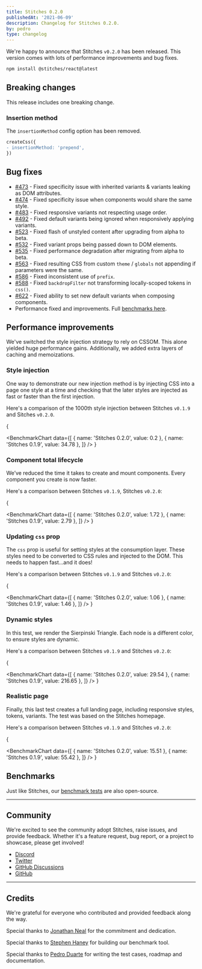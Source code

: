 ```yaml
---
title: Stitches 0.2.0
publishedAt: '2021-06-09'
description: Changelog for Stitches 0.2.0.
by: pedro
type: changelog
---
```


We're happy to announce that Stitches `v0.2.0` has been released. This version comes with lots of performance improvements and bug fixes.

```bash
npm install @stitches/react@latest
```

## Breaking changes

This release includes one breaking change.

### Insertion method

The `insertionMethod` config option has been removed.

```diff
createCss({
- insertionMethod: 'prepend',
})
```

## Bug fixes

- [#473](https://github.com/modulz/stitches/issues/473) - Fixed specificity issue with inherited variants & variants leaking as DOM attributes.
- [#474](https://github.com/modulz/stitches/issues/474) - Fixed specificity issue when components would share the same style.
- [#483](https://github.com/modulz/stitches/issues/483) - Fixed responsive variants not respecting usage order.
- [#492](https://github.com/modulz/stitches/issues/492) - Fixed default variants being ignored when responsively applying variants.
- [#523](https://github.com/modulz/stitches/issues/523) - Fixed flash of unstyled content after upgrading from alpha to beta.
- [#532](https://github.com/modulz/stitches/issues/532) - Fixed variant props being passed down to DOM elements.
- [#535](https://github.com/modulz/stitches/issues/535) - Fixed performance degradation after migrating from alpha to beta.
- [#563](https://github.com/modulz/stitches/issues/563) - Fixed resulting CSS from custom `theme` / `globals` not appending if parameters were the same.
- [#586](https://github.com/modulz/stitches/issues/586) - Fixed inconsistent use of `prefix`.
- [#588](https://github.com/modulz/stitches/issues/588) - Fixed `backdropFilter` not transforming locally-scoped tokens in `css()`.
- [#622](https://github.com/modulz/stitches/issues/622) - Fixed ability to set new default variants when composing components.
- Performance fixed and improvements. Full [benchmarks here](/docs/benchmarks).

## Performance improvements

We've switched the style injection strategy to rely on CSSOM. This alone yielded huge performance gains. Additionally, we added extra layers of caching and memoizations.

### Style injection

One way to demonstrate our new injection method is by injecting CSS into a page one style at a time and checking that the later styles are injected as fast or faster than the first injection.

Here's a comparison of the 1000th style injection between Stitches `v0.1.9` and Sitches `v0.2.0`.

{

<BenchmarkChart
  data={[
    { name: 'Stitches 0.2.0', value: 0.2 },
    { name: 'Stitches 0.1.9', value: 34.78 },
  ]}
/>
}

### Component total lifecycle

We’ve reduced the time it takes to create and mount components. Every component you create is now faster.

Here's a comparison between Stitches `v0.1.9`, Stitches `v0.2.0`:

{

<BenchmarkChart
  data={[
    { name: 'Stitches 0.2.0', value: 1.72 },
    { name: 'Stitches 0.1.9', value: 2.79 },
  ]}
/>
}

### Updating `css` prop

The `css` prop is useful for setting styles at the consumption layer. These styles need to be converted to CSS rules and injected to the DOM. This needs to happen fast...and it does!

Here's a comparison between Stitches `v0.1.9` and Stitches `v0.2.0`:

{

<BenchmarkChart
  data={[
    { name: 'Stitches 0.2.0', value: 1.06 },
    { name: 'Stitches 0.1.9', value: 1.46 },
  ]}
/>
}

### Dynamic styles

In this test, we render the Sierpinski Triangle. Each node is a different color, to ensure styles are dynamic.

Here's a comparison between Stitches `v0.1.9` and Stitches `v0.2.0`:

{

<BenchmarkChart
  data={[
    { name: 'Stitches 0.2.0', value: 29.54 },
    { name: 'Stitches 0.1.9', value: 216.65 },
  ]}
/>
}

### Realistic page

Finally, this last test creates a full landing page, including responsive styles, tokens, variants. The test was based on the Stitches homepage.

Here's a comparison between Stitches `v0.1.9` and Stitches `v0.2.0`:

{

<BenchmarkChart
  data={[
    { name: 'Stitches 0.2.0', value: 15.51 },
    { name: 'Stitches 0.1.9', value: 55.42 },
  ]}
/>
}

## Benchmarks

Just like Stitches, our [benchmark tests](https://github.com/modulz/stitches-bench) are also open-source.

---

## Community

We're excited to see the community adopt Stitches, raise issues, and provide feedback. Whether it's a feature request, bug report, or a project to showcase, please get involved!

- [Discord](https://discord.com/invite/H4eG3Mk)
- [Twitter](https://twitter.com/stitchesjs)
- [GitHub Discussions](https://github.com/modulz/stitches/discussions)
- [GitHub](https://github.com/modulz/stitches)

---

## Credits

We're grateful for everyone who contributed and provided feedback along the way.

Special thanks to [Jonathan Neal](https://twitter.com/jon_neal) for the commitment and dedication.

Special thanks to [Stephen Haney](https://twitter.com/sdothaney) for building our benchmark tool.

Special thanks to [Pedro Duarte](https://twitter.com/peduarte) for writing the test cases, roadmap and documentation.

